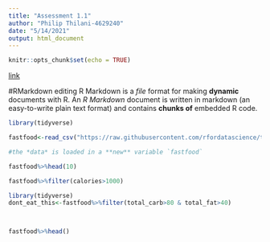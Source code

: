 ```yaml
---
title: "Assessment 1.1"
author: "Philip Thilani-4629240"
date: "5/14/2021"
output: html_document
---
```


```r
knitr::opts_chunk$set(echo = TRUE)
```
[link](https://rmarkdown.rstudio.com/lesson-8.html)

#RMarkdown editing
R Markdown is a *file* format for making **dynamic** documents with R. An *R Markdown* document is written in markdown (an easy-to-write plain text format) and contains **chunks of** embedded R code.

```r
library(tidyverse)

fastfood<-read_csv("https://raw.githubusercontent.com/rfordatascience/tidytuesday/master/data/2018/2018-09-04/fastfood_calories.csv")

#the *data* is loaded in a **new** variable `fastfood`

fastfood%>%head(10)

fastfood%>%filter(calories>1000)

library(tidyverse)
dont_eat_this<-fastfood%>%filter(total_carb>80 & total_fat>40)



fastfood%>%head()



```

